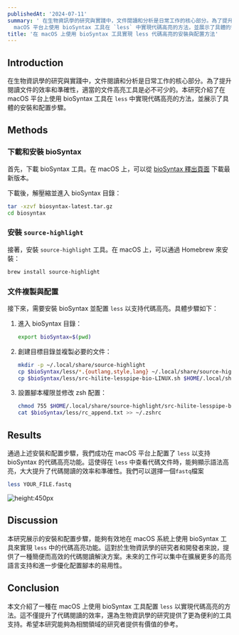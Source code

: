 ```yaml
---
publishedAt: '2024-07-11'
summary: ' 在生物資訊學的研究與實踐中，文件閱讀和分析是日常工作的核心部分。為了提升閱讀文件的效率和準確性，適當的文件高亮工具是必不可少的。本研究介紹了在
  macOS 平台上使用 bioSyntax 工具在 `less` 中實現代碼高亮的方法，並展示了具體的安裝和配置步驟。'
title: '在 macOS 上使用 bioSyntax 工具實現 less 代碼高亮的安裝與配置方法'
---
```


## Introduction

在生物資訊學的研究與實踐中，文件閱讀和分析是日常工作的核心部分。為了提升閱讀文件的效率和準確性，適當的文件高亮工具是必不可少的。本研究介紹了在 macOS 平台上使用 bioSyntax 工具在 `less` 中實現代碼高亮的方法，並展示了具體的安裝和配置步驟。

## Methods

### 下載和安裝 bioSyntax

首先，下載 bioSyntax 工具。在 macOS 上，可以從 [bioSyntax 釋出頁面](https://www.biosyntax.org/release) 下載最新版本。

下載後，解壓縮並進入 bioSyntax 目錄：

```bash
tar -xzvf biosyntax-latest.tar.gz
cd biosyntax
```

### 安裝 `source-highlight`

接著，安裝 `source-highlight` 工具。在 macOS 上，可以通過 Homebrew 來安裝：

```bash
brew install source-highlight
```

### 文件複製與配置

接下來，需要安裝 bioSyntax 並配置 `less` 以支持代碼高亮。具體步驟如下：

1. 進入 bioSyntax 目錄：

   ```bash
   export bioSyntax=$(pwd)
   ```

2. 創建目標目錄並複製必要的文件：

   ```bash
   mkdir -p ~/.local/share/source-highlight
   cp $bioSyntax/less/*.{outlang,style,lang} ~/.local/share/source-highlight
   cp $bioSyntax/less/src-hilite-lesspipe-bio-LINUX.sh $HOME/.local/share/source-highlight/src-hilite-lesspipe-bio.sh
   ```

3. 設置腳本權限並修改 zsh 配置：

   ```bash
   chmod 755 $HOME/.local/share/source-highlight/src-hilite-lesspipe-bio.sh
   cat $bioSyntax/less/rc_append.txt >> ~/.zshrc
   ```

## Results

通過上述安裝和配置步驟，我們成功在 macOS 平台上配置了 `less` 以支持 bioSyntax 的代碼高亮功能。這使得在 `less` 中查看代碼文件時，能夠顯示語法高亮，大大提升了代碼閱讀的效率和準確性。我們可以選擇一個`fastq`檔案

```bash
less YOUR_FILE.fastq
```

![height:450px](https://i.imgur.com/vAqxpL1.jpeg)

## Discussion

本研究展示的安裝和配置步驟，能夠有效地在 macOS 系統上使用 bioSyntax 工具來實現 `less` 中的代碼高亮功能。這對於生物資訊學的研究者和開發者來說，提供了一種簡便而高效的代碼閱讀解決方案。未來的工作可以集中在擴展更多的高亮語言支持和進一步優化配置腳本的易用性。

## Conclusion

本文介紹了一種在 macOS 上使用 bioSyntax 工具配置 `less` 以實現代碼高亮的方法。這不僅提升了代碼閱讀的效率，還為生物資訊學的研究提供了更為便利的工具支持。希望本研究能夠為相關領域的研究者提供有價值的參考。